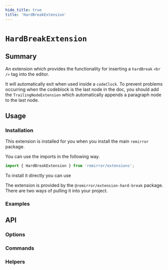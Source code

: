 ```yaml
---
hide_title: true
title: 'HardBreakExtension'
---
```



# `HardBreakExtension`

## Summary

An extension which provides the functionality for inserting a `hardBreak` `<br />` tag into the editor.

It will automatically exit when used inside a `codeClock`. To prevent problems occurring when the codeblock is the last node in the doc, you should add the `TrailingNodeExtension` which automatically appends a paragraph node to the last node.

## Usage

### Installation

This extension is installed for you when you install the main `remirror` package.

You can use the imports in the following way.

```ts
import { HardBreakExtension } from 'remirror/extensions';
```

To install it directly you can use

The extension is provided by the `@remirror/extension-hard-break` package. There are two ways of pulling it into your project.

### Examples

<Basic />

## API

### Options

### Commands

### Helpers
